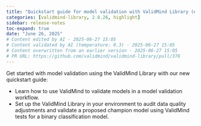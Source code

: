 ```yaml
---
title: "Quickstart guide for model validation with ValidMind Library (#376)"
categories: [validmind-library, 2.8.26, highlight]
sidebar: release-notes
toc-expand: true
date: "June 26, 2025"
# Content edited by AI - 2025-06-27 15:05
# Content validated by AI (temperature: 0.3) - 2025-06-27 15:05
# Content overwritten from an earlier version - 2025-06-27 15:05
# PR URL: https://github.com/validmind/validmind-library/pull/376
---
```


Get started with model validation using the ValidMind Library with our new quickstart guide:

- Learn how to use ValidMind to validate models in a model validation workflow.
- Set up the ValidMind Library in your environment to audit data quality adjustments and validate a proposed champion model using ValidMind tests for a binary classification model.